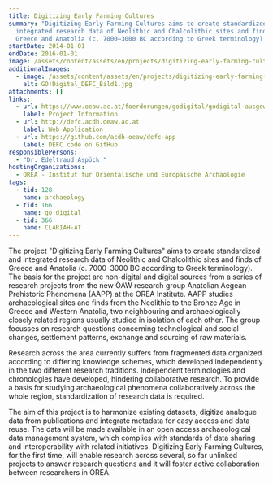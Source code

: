 ```yaml
---
title: Digitizing Early Farming Cultures
summary: "Digitizing Early Farming Cultures aims to create standardized and
  integrated research data of Neolithic and Chalcolithic sites and finds of
  Greece and Anatolia (c. 7000–3000 BC according to Greek terminology). "
startDate: 2014-01-01
endDate: 2016-01-01
image: /assets/content/assets/en/projects/digitizing-early-farming-cultures/logo_project_defc_pottery_collection_rgb3_neu.png
additionalImages:
  - image: /assets/content/assets/en/projects/digitizing-early-farming-cultures/additionalImages/GO!Digital_DEFC_Bild1.jpg
    alt: GO!Digital_DEFC_Bild1.jpg
attachments: []
links:
  - url: https://www.oeaw.ac.at/foerderungen/godigital/godigital-ausgewaehlte-projekte#c63508
    label: Project Information
  - url: http://defc.acdh.oeaw.ac.at
    label: Web Application
  - url: https://github.com/acdh-oeaw/defc-app
    label: DEFC code on GitHub
responsiblePersons:
  - "Dr. Edeltraud Aspöck "
hostingOrganizations:
  - OREA - Institut für Orientalische und Europäische Archäologie
tags:
  - tid: 128
    name: archaeology
  - tid: 166
    name: go!digital
  - tid: 366
    name: CLARIAH-AT
---
```

The project "Digitizing Early Farming Cultures" aims to create standardized and integrated research data of Neolithic and Chalcolithic sites and finds of Greece and Anatolia (c. 7000–3000 BC according to Greek terminology). The basis for the project are non-digital and digital sources from a series of research projects from the new ÖAW research group Anatolian Aegean Prehistoric Phenomena (AAPP) at the OREA Institute. AAPP studies archaeological sites and finds from the Neolithic to the Bronze Age in Greece and Western Anatolia,  two neighbouring and archaeologically closely related regions usually studied in isolation of each other. The group focusses on research questions concerning technological and social changes, settlement patterns, exchange and sourcing of raw materials.

Research across the area currently suffers from fragmented data organized according to differing knowledge schemes, which developed independently in the two different research traditions. Independent terminologies and chronologies have developed, hindering collaborative research. To provide a basis for studying archaeological phenomena collaboratively across the whole region, standardization of research data is required.

The aim of this project is to harmonize existing datasets, digitize analogue data from publications and integrate metadata for easy access and data reuse. The data will be made available in an open access archaeological data management system, which complies with standards of data sharing and interoperability with related initiatives. Digitizing Early Farming Cultures, for the first time, will enable research across several, so far unlinked projects to answer research questions and it will foster active collaboration between researchers in OREA.
